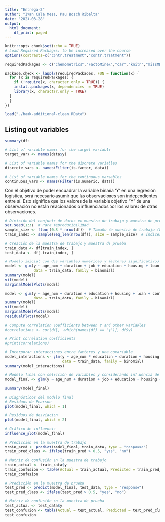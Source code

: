 ```yaml
---
title: "Entrega-2"
author: "Ivan Cala Mesa, Pau Bosch Ribalta"
date: "2023-03-28"
output:
  html_document:
    df_print: paged
---
```


```r
knitr::opts_chunk$set(echo = TRUE)
# Load Required Packages: to be increased over the course
options(contrasts=c("contr.treatment","contr.treatment"))

requiredPackages <- c("chemometrics","FactoMineR","car","knitr","missMDA")

package.check <- lapply(requiredPackages, FUN = function(x) {
  for (x in requiredPackages) {
    if (!require(x, character.only = TRUE)) {
    install.packages(x, dependencies  = TRUE)
    library(x, character.only = TRUE)
  }
  }
})
```

```r
load("./bank-additional-clean.RData")
```

## Listing out variables
```r
summary(df)

# List of variable names for the target variable
target_vars <- names(data$y)

# List of variable names for the discrete variables
discrete_vars <- names(Filter(is.factor, data))

# List of variable names for the continuous variables
continuous_vars <- names(Filter(is.numeric, data))

```
Con el objetivo de poder encuadrar la variable binaria 'Y' en una regresión logística, será necesario asumir que las observaciones son independientes entre sí. Esto significa que los valores de la variable objetivo "Y" de una observación no están relacionados o influenciados por los valores de otras observaciones.
```r
# División del conjunto de datos en muestra de trabajo y muestra de prueba
set.seed(123)  # Para reproducibilidad
sample_size <- floor(0.8 * nrow(df))  # Tamaño de muestra de trabajo (80%)
train_index <- sample(seq_len(nrow(df)), size = sample_size)  # Índices de muestra de trabajo

# Creación de la muestra de trabajo y muestra de prueba
train_data <- df[train_index, ]
test_data <- df[-train_index, ]
```


```r
# Modelo inicial con dos variables numéricas y factores significativos
model <- glm(y ~ age_num + duration + job + education + housing + loan + contact + month,
             data = train_data, family = binomial)
summary(model)
vif(model)
marginalModelPlots(model)
```

```r
model <- glm(y ~ age_num + duration + education + housing + loan + contact + month,
             data = train_data, family = binomial)
summary(model)
vif(model)
marginalModelPlots(model)
residualPlots(model)
```

```r
# Compute correlation coefficients between Y and other variables
#correlations <- cor(df[, -which(names(df) == "y")], df$y)

# Print correlation coefficients
#print(correlations)

```


```r
# Incorporar interacciones entre factores y una covariable
model_interactions <- glm(y ~ age_num * education + duration + housing + loan + contact + month,
                          data = train_data, family = binomial)
summary(model_interactions)
```


```r
# Modelo final con selección de variables y considerando influencia de observaciones
model_final <- glm(y ~ age_num + duration + job + education + housing + loan + contact + month, data = train_data, family = binomial)

summary(model_final)
```


```r
# Diagnósticos del modelo final
# Residuos de Pearson
plot(model_final, which = 1)

# Residuos de desviación
plot(model_final, which = 2)

```


```r

# Gráfico de influencia
influence_plot(model_final)

```

```r
# Predicción en la muestra de trabajo
train_pred <- predict(model_final, train_data, type = "response")
train_pred_class <- ifelse(train_pred > 0.5, "yes", "no")

# Matriz de confusión en la muestra de trabajo
train_actual <- train_data$y
train_confusion <- table(Actual = train_actual, Predicted = train_pred_class)
train_confusion

# Predicción en la muestra de prueba
test_pred <- predict(model_final, test_data, type = "response")
test_pred_class <- ifelse(test_pred > 0.5, "yes", "no")

# Matriz de confusión en la muestra de prueba
test_actual <- test_data$y
test_confusion <- table(Actual = test_actual, Predicted = test_pred_class)
test_confusion
```

